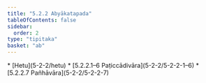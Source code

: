```yaml
---
title: "5.2.2 Abyākatapada"
tableOfContents: false
sidebar:
  order: 2
type: "tipitaka"
basket: "ab"
---
```



<DynamicBreadcrumb />



<TableOfContents>
* [Hetu](5-2-2/hetu)
* [5.2.2.1–6 Paṭiccādivāra](5-2-2/5-2-2-1–6)
* [5.2.2.7 Pañhāvāra](5-2-2/5-2-2-7)
</TableOfContents>